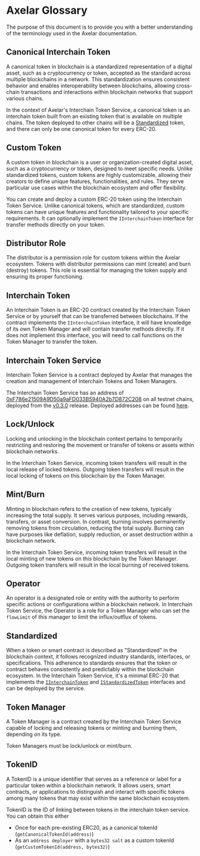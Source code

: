 # Axelar Glossary

The purpose of this document is to provide you with a better understanding of the terminology used in the Axelar documentation. 

## Canonical Interchain Token

A canonical token in blockchain is a standardized representation of a digital asset, such as a cryptocurrency or token, accepted as the standard across multiple blockchains in a network. This standardization ensures consistent behavior and enables interoperability between blockchains, allowing cross-chain transactions and interactions within blockchain networks that support various chains. 

In the context of Axelar's Interchain Token Service, a canonical token is an interchain token built from an existing token that is available on multiple chains. The token deployed to other chains will be a [Standardized](#standardized) token, and there can only be one canonical token for every ERC-20.

## Custom Token
A custom token in blockchain is a user or organization-created digital asset, such as a cryptocurrency or token, designed to meet specific needs. Unlike standardized tokens, custom tokens are highly customizable, allowing their creators to define unique features, functionalities, and rules. They serve particular use cases within the blockchain ecosystem and offer flexibility.

You can create and deploy a custom ERC-20 token using the Interchain Token Service. Unlike canonical tokens, which are standardized, custom tokens can have unique features and functionality tailored to your specific requirements. It can optionally implement the `IInterchainToken` interface for transfer methods directly on your token.

## Distributor Role
The distributor is a permission role for custom tokens within the Axelar ecosystem. Tokens with distributor permissions can mint (create) and burn (destroy) tokens. This role is essential for managing the token supply and ensuring its proper functioning.

## Interchain Token
An Interchain Token is an ERC-20 contract created by the Interchain Token Service or by yourself that can be transferred between blockchains. If the contract implements the `IInterchainToken` interface, it will have knowledge of its own Token Manager and will contain transfer methods directly. If it does not implement this interface, you will need to call functions on the Token Manager to transfer the token.

## Interchain Token Service
Interchain Token Service is a contract deployed by Axelar that manages the creation and management of Interchain Tokens and Token Managers.

The Interchain Token Service has an address of [0xF786e21509A9D50a9aFD033B5940A2b7D872C208](https://goerli.etherscan.io/address/0xF786e21509A9D50a9aFD033B5940A2b7D872C208) on all testnet chains,
deployed from the [v0.3.0](https://github.com/axelarnetwork/interchain-token-service/releases/tag/v0.3.0) release. Deployed addresses can be found [here](https://github.com/axelarnetwork/axelar-contract-deployments/blob/main/info/testnet.json).

## Lock/Unlock

Locking and unlocking in the blockchain context pertains to temporarily restricting and restoring the movement or transfer of tokens or assets within blockchain networks. 

In the Interchain Token Service, incoming token transfers will result in the local release of locked tokens. Outgoing token transfers will result in the local locking of tokens on this blockchain by the Token Manager.

## Mint/Burn

Minting in blockchain refers to the creation of new tokens, typically increasing the total supply. It serves various purposes, including rewards, transfers, or asset conversion. In contrast, burning involves permanently removing tokens from circulation, reducing the total supply. Burning can have purposes like deflation, supply reduction, or asset destruction within a blockchain network.

In the Interchain Token Service, incoming token transfers will result in the local minting of new tokens on this blockchain by the Token Manager. Outgoing token transfers will result in the local burning of received tokens.

## Operator
An operator is a designated role or entity with the authority to perform specific actions or configurations within a blockchain network.
In Interchain Token Service, the Operator is a role for a Token Manager who can set the `flowLimit` of this manager to limit the influx/outflux of tokens. 

## Standardized
When a token or smart contract is described as "Standardized" in the blockchain context, it follows recognized industry standards, interfaces, or specifications. This adherence to standards ensures that the token or contract behaves consistently and predictably within the blockchain ecosystem. 
In the Interchain Token Service, it's a minimal ERC-20 that implements the [`IInterchainToken`](https://github.com/axelarnetwork/interchain-token-service/blob/8d66c0b4d42fa7c3918ee9e2ccb9d80b7a4e3b1b/contracts/interfaces/IInterchainToken.sol#L8) and [`IStandardizedToken`](https://github.com/axelarnetwork/interchain-token-service/blob/8d66c0b4d42fa7c3918ee9e2ccb9d80b7a4e3b1b/contracts/interfaces/IStandardizedToken.sol) interfaces and can be deployed by the service. 

## Token Manager
A Token Manager is a contract created by the Interchain Token Service capable of locking and releasing tokens or minting and burning them, depending on its type.

Token Managers must be lock/unlock or mint/burn.

## TokenID

A TokenID is a unique identifier that serves as a reference or label for a particular token within a blockchain network. It allows users, smart contracts, or applications to distinguish and interact with specific tokens among many tokens that may exist within the same blockchain ecosystem.

TokenID is the ID of linking between tokens in the interchain token service. You can obtain this either
* Once for each pre-existing ERC20, as a canonical tokenId (`getCanonicalTokenId(address)`)
* As an `address deployer` with a `bytes32 salt` as a custom tokenId (`getCustomTokenId(address, bytes32)`)